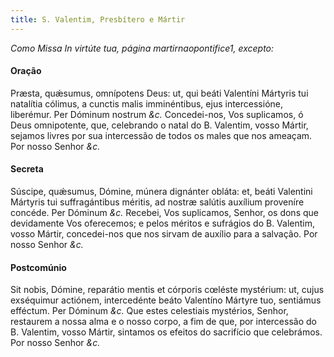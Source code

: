 ```yaml
---
title: S. Valentim, Presbítero e Mártir
---
```


<em>Como Missa In virtúte tua, página martirnaopontifice1, excepto:</em>

#### Oração

<div class="grid grid-cols-2 gap-5">
  <span class="text-justify">
    Præsta, quǽsumus, omnípotens Deus: ut, qui beáti Valentíni Mártyris tui
    natalítia cólimus, a cunctis malis imminéntibus, ejus intercessióne,
    liberémur. Per Dóminum nostrum <em>&c.</em>
  </span>
  <span class="text-justify">
    Concedei-nos, Vos suplicamos, ó Deus omnipotente, que, celebrando o natal do
    B. Valentim, vosso Mártir, sejamos livres por sua intercessão de todos os
    males que nos ameaçam. Por nosso Senhor <em>&c.</em>
  </span>
</div>

#### Secreta

<div class="grid grid-cols-2 gap-5">
  <span class="text-justify">
    Súscipe, quǽsumus, Dómine, múnera dignánter obláta: et, beáti Valentini
    Mártyris tui suffragántibus méritis, ad nostræ salútis auxílium proveníre
    concéde. Per Dóminum <em>&c.</em>
  </span>
  <span class="text-justify">
    Recebei, Vos suplicamos, Senhor, os dons que devidamente Vos oferecemos; e
    pelos méritos e sufrágios do B. Valentim, vosso Mártir, concedei-nos que nos
    sirvam de auxílio para a salvação. Por nosso Senhor <em>&c.</em>
  </span>
</div>

#### Postcomúnio

<div class="grid grid-cols-2 gap-5">
  <span class="text-justify">
    Sit nobis, Dómine, reparátio mentis et córporis cœléste mystérium: ut, cujus
    exséquimur actiónem, intercedénte beáto Valentíno Mártyre tuo, sentiámus
    efféctum. Per Dóminum <em>&c.</em>
  </span>
  <span class="text-justify">
    Que estes celestiais mystérios, Senhor, restaurem a nossa alma e o nosso
    corpo, a fim de que, por intercessão do B. Valentim, vosso Mártir, sintamos
    os efeitos do sacrifício que celebrámos. Por nosso Senhor <em>&c.</em>
  </span>
</div>
